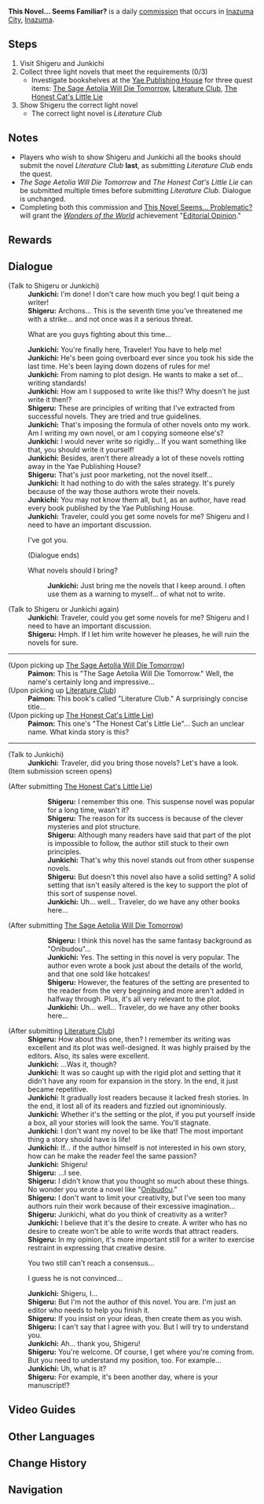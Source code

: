 {{Quest Infobox
|id            = 
|type          = Commission
|image         = Commission This Novel Seems... Problematic?.png
|npc           = Junkichi
|description   = 
|startLocation = Narukami Island, Inazuma
|region        = Inazuma
|requirement   = Supporting [[Shigeru]]'s opinion in [[Is This Novel Amazing?]]
|prev          = Is This Novel Amazing?
|next          = Storytelling Method
|other         = *AR-Dependent Rewards
|characters    = Traveler; Junkichi; Shigeru; Paimon
}}

'''This Novel... Seems Familiar?''' is a daily [[commission]] that occurs in [[Inazuma City]], [[Inazuma]].

==Steps==
#Visit Shigeru and Junkichi
#Collect three light novels that meet the requirements (0/3)
#*Investigate bookshelves at the [[Yae Publishing House]] for three quest items: [[The Sage Aetolia Will Die Tomorrow]], [[Literature Club]], [[The Honest Cat's Little Lie]]
#Show Shigeru the correct light novel
#*The correct light novel is ''Literature Club''

==Notes==
*Players who wish to show Shigeru and Junkichi all the books should submit the novel ''Literature Club'' '''last''', as submitting ''Literature Club'' ends the quest.
*''The Sage Aetolia Will Die Tomorrow'' and ''The Honest Cat's Little Lie'' can be submitted multiple times before submitting ''Literature Club''. Dialogue is unchanged.
*Completing both this commission and [[This Novel Seems... Problematic?]] will grant the ''[[Wonders of the World]]'' achievement "[[Editorial Opinion]]."

==Rewards==
{{Commission Rewards|full}}

==Dialogue==
{{Quest Description|Junkichi, a writer at the Yae Publishing House, seems to be having a problem he's never encountered before...}}
{{Dialogue start}}
;(Talk to Shigeru or Junkichi)
:'''Junkichi:''' I'm done! I don't care how much you beg! I quit being a writer!
:'''Shigeru:''' Archons... This is the seventh time you've threatened me with a strike... and not once was it a serious threat.
:{{DIcon}} What are you guys fighting about this time...
:'''Junkichi:''' You're finally here, Traveler! You have to help me!
:'''Junkichi:''' He's been going overboard ever since you took his side the last time. He's been laying down dozens of rules for me!
:'''Junkichi:''' From naming to plot design. He wants to make a set of... writing standards!
:'''Junkichi:''' How am I supposed to write like this!? Why doesn't he just write it then!?
:'''Shigeru:''' These are principles of writing that I've extracted from successful novels. They are tried and true guidelines.
:'''Junkichi:''' That's imposing the formula of other novels onto my work. Am I writing my own novel, or am I copying someone else's?
:'''Junkichi:''' I would never write so rigidly... If you want something like that, you should write it yourself!
:'''Junkichi:''' Besides, aren't there already a lot of these novels rotting away in the Yae Publishing House?
:'''Shigeru:''' That's just poor marketing, not the novel itself...
:'''Junkichi:''' It had nothing to do with the sales strategy. It's purely because of the way those authors wrote their novels.
:'''Junkichi:''' You may not know them all, but I, as an author, have read every book published by the Yae Publishing House.
:'''Junkichi:''' Traveler, could you get some novels for me? Shigeru and I need to have an important discussion.
:{{DIcon}} I've got you.
:;(Dialogue ends)
:{{DIcon}} What novels should I bring?
::'''Junkichi:''' Just bring me the novels that I keep around. I often use them as a warning to myself... of what not to write.

;(Talk to Shigeru or Junkichi again)
:'''Junkichi:''' Traveler, could you get some novels for me? Shigeru and I need to have an important discussion.
:'''Shigeru:''' Hmph. If I let him write however he pleases, he will ruin the novels for sure.
----
;(Upon picking up [[The Sage Aetolia Will Die Tomorrow]])
:'''Paimon:''' This is "The Sage Aetolia Will Die Tomorrow." Well, the name's certainly long and impressive...
;(Upon picking up [[Literature Club]])
:'''Paimon:''' This book's called "Literature Club." A surprisingly concise title...
;(Upon picking up [[The Honest Cat's Little Lie]])
:'''Paimon:''' This one's "The Honest Cat's Little Lie"... Such an unclear name. What kinda story is this?
----
;(Talk to Junkichi)
:'''Junkichi:''' Traveler, did you bring those novels? Let's have a look.
;(Item submission screen opens)

;(After submitting [[The Honest Cat's Little Lie]])
::'''Shigeru:''' I remember this one. This suspense novel was popular for a long time, wasn't it?
::'''Shigeru:''' The reason for its success is because of the clever mysteries and plot structure.
::'''Shigeru:''' Although many readers have said that part of the plot is impossible to follow, the author still stuck to their own principles.
::'''Junkichi:''' That's why this novel stands out from other suspense novels.
::'''Shigeru:''' But doesn't this novel also have a solid setting? A solid setting that isn't easily altered is the key to support the plot of this sort of suspense novel.
::'''Junkichi:''' Uh... well... Traveler, do we have any other books here...
:;(Dialogue ends)
;(After submitting [[The Sage Aetolia Will Die Tomorrow]])
::'''Shigeru:''' I think this novel has the same fantasy background as "Onibudou"...
::'''Junkichi:''' Yes. The setting in this novel is very popular. The author even wrote a book just about the details of the world, and that one sold like hotcakes!
::'''Shigeru:''' However, the features of the setting are presented to the reader from the very beginning and more aren't added in halfway through. Plus, it's all very relevant to the plot.
::'''Junkichi:''' Uh... well... Traveler, do we have any other books here...
:;(Dialogue ends)
;(After submitting [[Literature Club]])
:'''Shigeru:''' How about this one, then? I remember its writing was excellent and its plot was well-designed. It was highly praised by the editors. Also, its sales were excellent.
:'''Junkichi:''' ...Was it, though?
:'''Junkichi:''' It was so caught up with the rigid plot and setting that it didn't have any room for expansion in the story. In the end, it just became repetitive.
:'''Junkichi:''' It gradually lost readers because it lacked fresh stories. In the end, it lost all of its readers and fizzled out ignominiously.
:'''Junkichi:''' Whether it's the setting or the plot, if you put yourself inside a box, all your stories will look the same. You'll stagnate.
:'''Junkichi:''' I don't want my novel to be like that! The most important thing a story should have is life!
:'''Junkichi:''' If... if the author himself is not interested in his own story, how can he make the reader feel the same passion?
:'''Junkichi:''' Shigeru!
:'''Shigeru:''' ...I see.
:'''Shigeru:''' I didn't know that you thought so much about these things. No wonder you wrote a novel like "[[Onibudou]]."
:'''Shigeru:''' I don't want to limit your creativity, but I've seen too many authors ruin their work because of their excessive imagination...
:'''Shigeru:''' Junkichi, what do you think of creativity as a writer?
:'''Junkichi:''' I believe that it's the desire to create. A writer who has no desire to create won't be able to write words that attract readers.
:'''Shigeru:''' In my opinion, it's more important still for a writer to exercise restraint in expressing that creative desire.
:{{DIcon}} You two still can't reach a consensus...
:{{DIcon}} I guess he is not convinced...
:'''Junkichi:''' Shigeru, I...
:'''Shigeru:''' But I'm not the author of this novel. You are. I'm just an editor who needs to help you finish it.
:'''Shigeru:''' If you insist on your ideas, then create them as you wish.
:'''Shigeru:''' I can't say that I agree with you. But I will try to understand you.
:'''Junkichi:''' Ah... thank you, Shigeru!
:'''Shigeru:''' You're welcome. Of course, I get where you're coming from. But you need to understand my position, too. For example...
:'''Junkichi:''' Uh, what is it?
:'''Shigeru:''' For example, it's been another day, where is your manuscript!?
{{Dialogue end}}

==Video Guides==
{{EVT
|video1   = https://youtu.be/i-tLgu5HT9w
|caption1 = "Editorial Opinion" Achievement
}}

==Other Languages==
{{Other Languages
|en      = This Novel... Seems Familiar?
|zhs     = 这本小说…好像看过？
|zhs_rm  = Zhè Běn Xiǎoshuō... Hǎoxiàng Kànguò?
|zht     = 這本小說…好像看過？
|zht_rm  = Zhè Běn Xiǎoshuō... Hǎoxiàng Kànguò?
|zh_tl   = This Novel... I Seem to Have Read It.
|ja      = この小説…読んだことあるかも？
|ja_rm   = Kono Shousetsu... Yonda Koto Aru ka mo?
|ja_tl   = This Novel... Might Have Been Read Before?
|ko      = 이 소설… 어디서 본 것 같은데?
|ko_rm   = I Soseol... Eodiseo Bon Geot Gateunde?
|ko_tl   = This Novel... Seems Familiar?
|es      = Esta novela me suena
|es_tl   = 
|fr      = Un roman... familier ?
|fr_tl   = A... Familiar Novel?
|ru      = Этот роман... выглядит знакомо?
|ru_tl   = This Novel... Seems Familiar?
|th      = นิยายเล่มนี้...ดูเหมือนจะเคยอ่านมาแล้ว?
|th_rm   = 
|th_tl   = This Novel... Seems to be Read Already?
|vi      = Hình Như Đã Đọc Tiểu Thuyết Này Rồi?
|vi_tl   = 
|de      = Dieser Roman ... Kommt er dir bekannt vor?
|de_tl   = This Novel... Does it seem Familiar to You?
|id      = Novel Ini... Kok Familier Sekali?
|id_tl   = This Novel... Why is it So Familiar?
|pt      = Esse Romance... Parece Familiar?
|pt_tl   = That Novel... Seems Familiar?
}}

==Change History==
{{Change History|2.0}}

==Navigation==
{{Commission Navbox|Inazuma|In Series}}